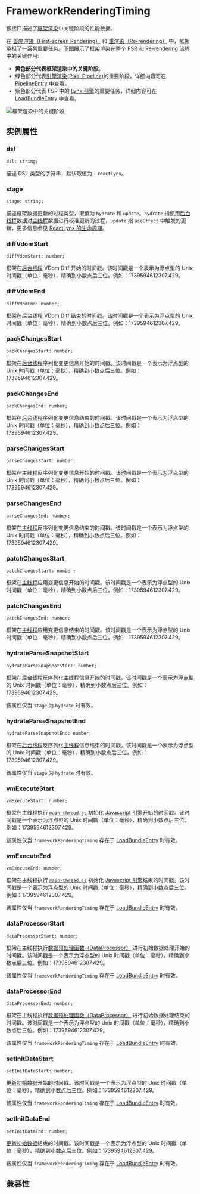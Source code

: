 
# FrameworkRenderingTiming

该接口描述了[框架渲染](/guide/spec#framework-rendering)中关键阶段的性能数据。

在 [首屏渲染（First-screen Rendering）](/guide/spec#first-screen-rendering-or-fsr) 和 [重渲染（Re-rendering）](/guide/spec#re-rendering) 中，框架承担了一系列重要任务。下图展示了框架渲染在整个 FSR 和 Re-rendering 流程中的关键作用:

- **黄色部分代表框架渲染中的关键阶段**。
- 绿色部分代表[引擎渲染(Pixel Pipeline)](/guide/spec#pixel-pipeline)的重要阶段，详细内容可在 [PipelineEntry](/api/lynx-api/performance-api/performance-entry/pipeline-entry) 中查看。
- 紫色部分代表 FSR 中的 [Lynx 引擎](/guide/spec#engine)的重要任务，详细内容可在 [LoadBundleEntry](/api/lynx-api/performance-api/performance-entry/load-bundle-entry) 中查看。

![框架渲染中的关键阶段](https://lf-lynx.tiktok-cdns.com/obj/lynx-artifacts-oss-sg/lynx-website/assets/doc/framework-rendering-timing.png)

## 实例属性

### dsl

```tsx
dsl: string;
```

描述 DSL 类型的字符串，默认取值为：`reactlynx`。

### stage

```tsx
stage: string;
```

描述框架数据更新的过程类型，取值为 `hydrate` 和 `update`。`hydrate` 指使用[后台线程](/guide/spec.html#background-thread-aka-off-main-thread)数据对[主线程](/guide/spec.html#main-thread-or-lynx-main-thread)数据进行校准更新的过程，`update` 指 `useEffect` 中触发的更新，更多信息参见 [ReactLynx 的生命周期](/react/lifecycle)。

### diffVdomStart

```tsx
diffVdomStart: number;
```

框架在[后台线程](/guide/spec.html#background-thread-aka-off-main-thread) VDom Diff 开始的时间戳。该时间戳是一个表示为浮点型的 Unix 时间戳（单位：毫秒），精确到小数点后三位。例如：1739594612307.429。

### diffVdomEnd

```tsx
diffVdomEnd: number;
```

框架在[后台线程](/guide/spec.html#background-thread-aka-off-main-thread) VDom Diff 结束的时间戳。该时间戳是一个表示为浮点型的 Unix 时间戳（单位：毫秒），精确到小数点后三位。例如：1739594612307.429。

### packChangesStart

```tsx
packChangesStart: number;
```

框架在[后台线程](/guide/spec.html#background-thread-aka-off-main-thread)序列化变更信息开始的时间戳。该时间戳是一个表示为浮点型的 Unix 时间戳（单位：毫秒），精确到小数点后三位。例如：1739594612307.429。

### packChangesEnd

```tsx
packChangesEnd: number;
```

框架在[后台线程](/guide/spec.html#background-thread-aka-off-main-thread)序列化变更信息结束的时间戳。该时间戳是一个表示为浮点型的 Unix 时间戳（单位：毫秒），精确到小数点后三位。例如：1739594612307.429。

### parseChangesStart

```tsx
parseChangesStart: number;
```

框架在[主线程](/guide/spec.html#main-thread-or-lynx-main-thread)反序列化变更信息开始的时间戳。该时间戳是一个表示为浮点型的 Unix 时间戳（单位：毫秒），精确到小数点后三位。例如：1739594612307.429。

### parseChangesEnd

```tsx
parseChangesEnd: number;
```

框架在[主线程](/guide/spec.html#main-thread-or-lynx-main-thread)反序列化变更信息结束的时间戳。该时间戳是一个表示为浮点型的 Unix 时间戳（单位：毫秒），精确到小数点后三位。例如：1739594612307.429。

### patchChangesStart

```tsx
patchChangesStart: number;
```

框架在[主线程](/guide/spec.html#main-thread-or-lynx-main-thread)应用变更信息开始的时间戳。该时间戳是一个表示为浮点型的 Unix 时间戳（单位：毫秒），精确到小数点后三位。例如：1739594612307.429。

### patchChangesEnd

```tsx
patchChangesEnd: number;
```

框架在[主线程](/guide/spec.html#main-thread-or-lynx-main-thread)应用变更信息结束的时间戳。该时间戳是一个表示为浮点型的 Unix 时间戳（单位：毫秒），精确到小数点后三位。例如：1739594612307.429。

### hydrateParseSnapshotStart

```tsx
hydrateParseSnapshotStart: number;
```

框架在[后台线程](/guide/spec.html#background-thread-aka-off-main-thread)反序列化[主线程](/guide/spec.html#main-thread-or-lynx-main-thread)信息开始的时间戳。该时间戳是一个表示为浮点型的 Unix 时间戳（单位：毫秒），精确到小数点后三位。例如：1739594612307.429。

该属性仅当 `stage` 为 `hydrate` 时有效。

### hydrateParseSnapshotEnd

```tsx
hydrateParseSnapshotEnd: number;
```

框架在[后台线程](/guide/spec.html#background-thread-aka-off-main-thread)反序列化[主线程](/guide/spec.html#main-thread-or-lynx-main-thread)信息结束的时间戳。该时间戳是一个表示为浮点型的 Unix 时间戳（单位：毫秒），精确到小数点后三位。例如：1739594612307.429。

该属性仅当 `stage` 为 `hydrate` 时有效。

### vmExecuteStart

```tsx
vmExecuteStart: number;
```

框架在主线程执行 [`main-thread.js`](/guide/spec.html#instances-of-main-thread-script) 初始化 [Javascript 引擎](/guide/spec.html#javascript-engine)开始的时间戳。该时间戳是一个表示为浮点型的 Unix 时间戳（单位：毫秒），精确到小数点后三位。例如：1739594612307.429。

该属性仅当 `frameworkRenderingTiming` 存在于 [LoadBundleEntry](/api/lynx-api/performance-api/performance-entry/load-bundle-entry) 时有效。

### vmExecuteEnd

```tsx
vmExecuteEnd: number;
```

框架在主线程执行 [`main-thread.js`](/guide/spec.html#instances-of-main-thread-script) 初始化 [Javascript 引擎](/guide/spec.html#javascript-engine)结束的时间戳。该时间戳是一个表示为浮点型的 Unix 时间戳（单位：毫秒），精确到小数点后三位。例如：1739594612307.429。

该属性仅当 `frameworkRenderingTiming` 存在于 [LoadBundleEntry](/api/lynx-api/performance-api/performance-entry/load-bundle-entry) 时有效。

### dataProcessorStart

```tsx
dataProcessorStart: number;
```

框架在主线程执行[数据预处理函数（DataProcessor）](/api/react/Interface.DataProcessorDefinition.mdx) 进行初始数据处理开始的时间戳。该时间戳是一个表示为浮点型的 Unix 时间戳（单位：毫秒），精确到小数点后三位。例如：1739594612307.429。

该属性仅当 `frameworkRenderingTiming` 存在于 [LoadBundleEntry](/api/lynx-api/performance-api/performance-entry/load-bundle-entry) 时有效。

### dataProcessorEnd

```tsx
dataProcessorEnd: number;
```

框架在主线程执行[数据预处理函数（DataProcessor）](/api/react/Interface.DataProcessorDefinition.mdx) 进行初始数据处理结束的时间戳。该时间戳是一个表示为浮点型的 Unix 时间戳（单位：毫秒），精确到小数点后三位。例如：1739594612307.429。

该属性仅当 `frameworkRenderingTiming` 存在于 [LoadBundleEntry](/api/lynx-api/performance-api/performance-entry/load-bundle-entry) 时有效。

### setInitDataStart

```tsx
setInitDataStart: number;
```

[更新初始数据](/guide/use-data-from-host-platform#提供和更新数据)开始的时间戳。该时间戳是一个表示为浮点型的 Unix 时间戳（单位：毫秒），精确到小数点后三位。例如：1739594612307.429。

该属性仅当 `frameworkRenderingTiming` 存在于 [LoadBundleEntry](/api/lynx-api/performance-api/performance-entry/load-bundle-entry) 时有效。

### setInitDataEnd

```tsx
setInitDataEnd: number;
```

[更新初始数据](/guide/use-data-from-host-platform#提供和更新数据)结束的时间戳。该时间戳是一个表示为浮点型的 Unix 时间戳（单位：毫秒），精确到小数点后三位。例如：1739594612307.429。

该属性仅当 `frameworkRenderingTiming` 存在于 [LoadBundleEntry](/api/lynx-api/performance-api/performance-entry/load-bundle-entry) 时有效。

## 兼容性


<LegacyCompatTable metadata="lynx-api/performance-api/framework-rendering-timing" />
